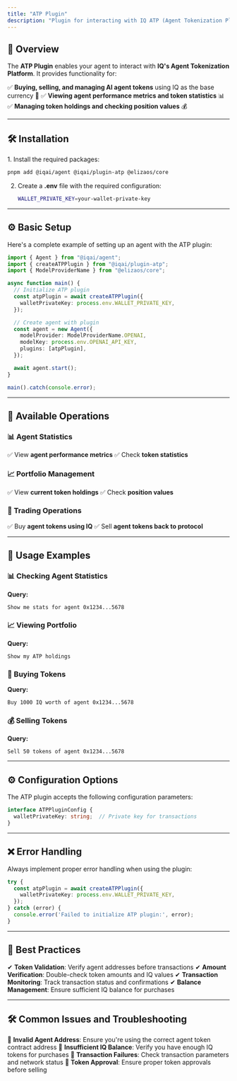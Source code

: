 ```yaml
---
title: "ATP Plugin"
description: "Plugin for interacting with IQ ATP (Agent Tokenization Platform) for managing AI agent tokens"
---
```



## 📌 Overview

The **ATP Plugin** enables your agent to interact with **IQ's Agent Tokenization Platform**. It provides functionality for:

✅ **Buying, selling, and managing AI agent tokens** using IQ as the base currency 🔄
✅ **Viewing agent performance metrics and token statistics** 📊
✅ **Managing token holdings and checking position values** 💰

---

## 🛠 Installation

<Steps>
1. Install the required packages:

   ```bash
   pnpm add @iqai/agent @iqai/plugin-atp @elizaos/core
   ```

2. Create a **.env** file with the required configuration:

   ```bash
   WALLET_PRIVATE_KEY=your-wallet-private-key
   ```
</Steps>

---

## ⚙ Basic Setup

Here's a complete example of setting up an agent with the ATP plugin:

```typescript
import { Agent } from "@iqai/agent";
import { createATPPlugin } from "@iqai/plugin-atp";
import { ModelProviderName } from "@elizaos/core";

async function main() {
  // Initialize ATP plugin
  const atpPlugin = await createATPPlugin({
    walletPrivateKey: process.env.WALLET_PRIVATE_KEY,
  });

  // Create agent with plugin
  const agent = new Agent({
    modelProvider: ModelProviderName.OPENAI,
    modelKey: process.env.OPENAI_API_KEY,
    plugins: [atpPlugin],
  });

  await agent.start();
}

main().catch(console.error);
```

---

## 🎯 Available Operations

### 📊 Agent Statistics
✅ View **agent performance metrics**
✅ Check **token statistics**

### 📈 Portfolio Management
✅ View **current token holdings**
✅ Check **position values**

### 🛒 Trading Operations
✅ Buy **agent tokens using IQ**
✅ Sell **agent tokens back to protocol**

---

## 📝 Usage Examples

### 📊 Checking Agent Statistics
**Query:**
```plaintext
Show me stats for agent 0x1234...5678
```

### 📈 Viewing Portfolio
**Query:**
```plaintext
Show my ATP holdings
```

### 🛒 Buying Tokens
**Query:**
```plaintext
Buy 1000 IQ worth of agent 0x1234...5678
```

### 💰 Selling Tokens
**Query:**
```plaintext
Sell 50 tokens of agent 0x1234...5678
```

---

## ⚙ Configuration Options

The ATP plugin accepts the following configuration parameters:

```typescript
interface ATPPluginConfig {
  walletPrivateKey: string;  // Private key for transactions
}
```

---

## ❌ Error Handling

Always implement proper error handling when using the plugin:

```typescript
try {
  const atpPlugin = await createATPPlugin({
    walletPrivateKey: process.env.WALLET_PRIVATE_KEY,
  });
} catch (error) {
  console.error('Failed to initialize ATP plugin:', error);
}
```

---

## 🔎 Best Practices

✔ **Token Validation**: Verify agent addresses before transactions
✔ **Amount Verification**: Double-check token amounts and IQ values
✔ **Transaction Monitoring**: Track transaction status and confirmations
✔ **Balance Management**: Ensure sufficient IQ balance for purchases

---

## 🛠 Common Issues and Troubleshooting

🚨 **Invalid Agent Address**: Ensure you're using the correct agent token contract address
💸 **Insufficient IQ Balance**: Verify you have enough IQ tokens for purchases
🔄 **Transaction Failures**: Check transaction parameters and network status
🔑 **Token Approval**: Ensure proper token approvals before selling
